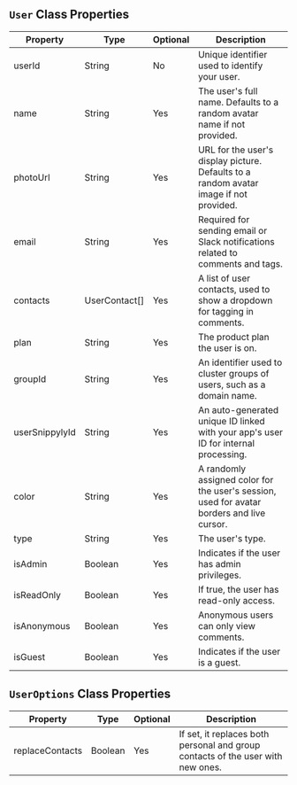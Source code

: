 
## `User` Class Properties

| Property        | Type           | Optional | Description                                                                                         |
|-----------------|----------------|----------|-----------------------------------------------------------------------------------------------------|
| userId          | String         | No       | Unique identifier used to identify your user.                                                       |
| name            | String         | Yes      | The user's full name. Defaults to a random avatar name if not provided.                             |
| photoUrl        | String         | Yes      | URL for the user's display picture. Defaults to a random avatar image if not provided.              |
| email           | String         | Yes      | Required for sending email or Slack notifications related to comments and tags.                     |
| contacts        | UserContact[]  | Yes      | A list of user contacts, used to show a dropdown for tagging in comments.                           |
| plan            | String         | Yes      | The product plan the user is on.                                                                    |
| groupId         | String         | Yes      | An identifier used to cluster groups of users, such as a domain name.                               |
| userSnippylyId  | String         | Yes      | An auto-generated unique ID linked with your app's user ID for internal processing.                 |
| color           | String         | Yes      | A randomly assigned color for the user's session, used for avatar borders and live cursor.          |
| type            | String         | Yes      | The user's type.                                                                                    |
| isAdmin         | Boolean        | Yes      | Indicates if the user has admin privileges.                                                         |
| isReadOnly      | Boolean        | Yes      | If true, the user has read-only access.                                                             |
| isAnonymous     | Boolean        | Yes      | Anonymous users can only view comments.                                                             |
| isGuest         | Boolean        | Yes      | Indicates if the user is a guest.                                                                   |

## `UserOptions` Class Properties

| Property        | Type    | Optional | Description                                                                      |
|-----------------|---------|----------|----------------------------------------------------------------------------------|
| replaceContacts | Boolean | Yes      | If set, it replaces both personal and group contacts of the user with new ones.  |

